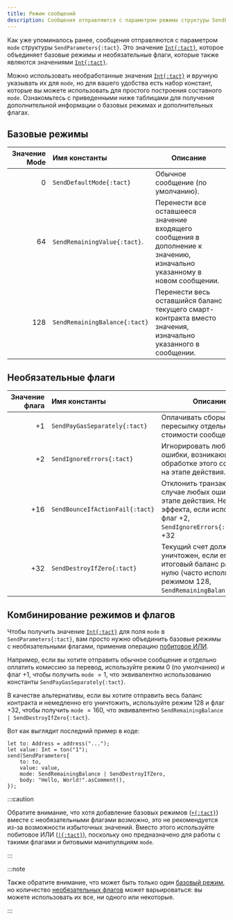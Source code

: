 ```yaml
---
title: Режим сообщений
description: Сообщения отправляются с параметром режима структуры SendParameter. Это значение Int, которое объединяет базовые режимы и необязательные флаги, которые также являются значениями Int
---
```



Как уже упоминалось ранее, сообщения отправляются с параметром `mode` структуры `SendParameters{:tact}`. Это значение [`Int{:tact}`][int], которое объединяет базовые режимы и необязательные флаги, которые также являются значениями [`Int{:tact}`][int].

Можно использовать необработанные значения [`Int{:tact}`][int] и вручную указывать их для `mode`, но для вашего удобства есть набор констант, которые вы можете использовать для простого построения составного `mode`. Ознакомьтесь с приведенными ниже таблицами для получения дополнительной информации о базовых режимах и дополнительных флагах.

## Базовые режимы

| Значение Mode | Имя константы                                                         | Описание                                                                                                                |
| ------------: | :-------------------------------------------------------------------- | ----------------------------------------------------------------------------------------------------------------------- |
|    $0$        | <Badge text="Since Tact 1.6" variant="tip"/> `SendDefaultMode{:tact}` | Обычное сообщение (по умолчанию).                                                                                       |
|    $64$       | `SendRemainingValue{:tact}`.                                          | Перенести все оставшееся значение входящего сообщения в дополнение к значению, изначально указанному в новом сообщении. |
|    $128$      | `SendRemainingBalance{:tact}`                                         | Перенести весь оставшийся баланс текущего смарт-контракта вместо значения, изначально указанного в сообщении.           |

## Необязательные флаги

| Значение флага | Имя константы                   | Описание                                                                                                                                                                    |
| -------------: | :------------------------------ | --------------------------------------------------------------------------------------------------------------------------------------------------------------------------- |
|     $+1$       | `SendPayGasSeparately{:tact}`   | Оплачивать сборы за пересылку отдельно от стоимости сообщения.                                                                                                              |
|     $+2$       | `SendIgnoreErrors{:tact}`       | Игнорировать любые ошибки, возникающие при обработке этого сообщения на этапе действия.                                                                                     |
|     $+16$      | `SendBounceIfActionFail{:tact}` | Отклонить транзакцию в случае любых ошибок на этапе действия. Не имеет эффекта, если используется флаг $+2$, `SendIgnoreErrors{:tact}`. $+32$ | `SendDestroyIfZero{:tact}`. |
|     $+32$      | `SendDestroyIfZero{:tact}`      | Текущий счет должен быть уничтожен, если его итоговый баланс равен нулю (часто используется с режимом $128$, `SendRemainingBalance{:tact}`.                                 |

## Комбинирование режимов и флагов

Чтобы получить значение [`Int{:tact}`][int] для поля `mode` в `SendParameters{:tact}`, вам просто нужно объединить базовые режимы с необязательными флагами, применив операцию [побитовое ИЛИ](/book/operators#binary-bitwise-or).

Например, если вы хотите отправить обычное сообщение и отдельно оплатить комиссию за перевод, используйте режим $0$ (по умолчанию) и флаг $+1$, чтобы получить `mode` $= 1$, что эквивалентно использованию константы `SendPayGasSeparately{:tact}`.

В качестве альтернативы, если вы хотите отправить весь баланс контракта и немедленно его уничтожить, используйте режим $128$ и флаг $+32$, чтобы получить `mode` $= 160$, что эквивалентно `SendRemainingBalance | SendDestroyIfZero{:tact}`.

Вот как выглядит последний пример в коде:

```tact
let to: Address = address("...");
let value: Int = ton("1");
send(SendParameters{
    to: to,
    value: value,
    mode: SendRemainingBalance | SendDestroyIfZero,
    body: "Hello, World!".asComment(),
});
```

:::caution

  Обратите внимание, что хотя добавление базовых режимов ([`+{:tact}`](/book/operators#binary-add)) вместе с необязательными флагами возможно, это не рекомендуется из-за возможности избыточных значений. Вместо этого используйте побитовое ИЛИ ([`|{:tact}`](/book/operators#binary-bitwise-or)), поскольку оно предназначено для работы с такими флагами и битовыми манипуляциям `mode`.

:::

:::note

  Также обратите внимание, что может быть только один [базовый режим](#base-modes), но количество [необязательных флагов](#optional-flags) может варьироваться: вы можете использовать их все, ни одного или некоторые.

:::

[int]: /book/integers
